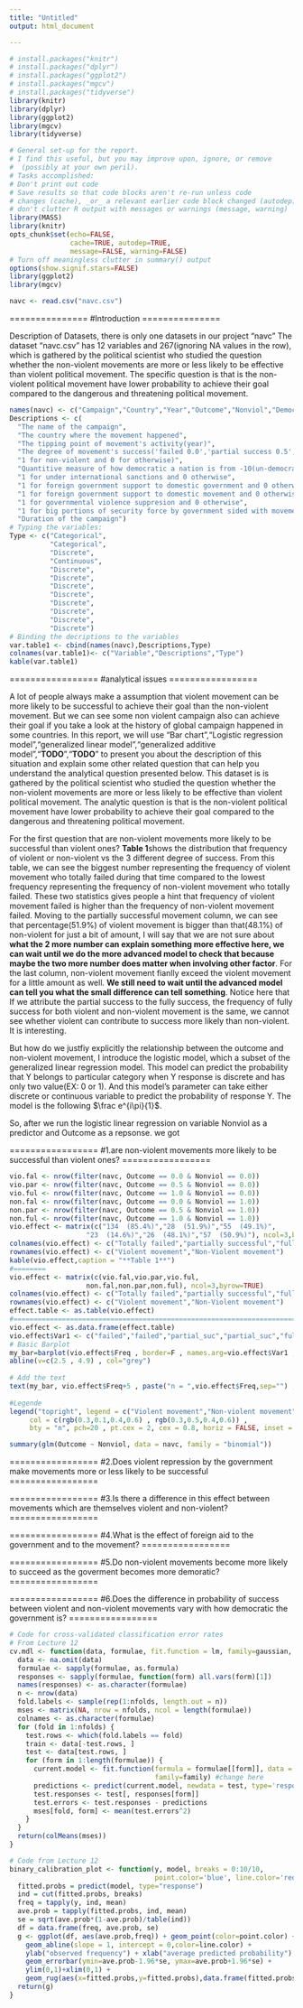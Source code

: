 ```yaml
---
title: "Untitled"
output: html_document

---
```

```r
# install.packages("knitr")
# install.packages("dplyr")
# install.packages("ggplot2")
# install.packages("mgcv")
# install.packages("tidyverse")
library(knitr)
library(dplyr)
library(ggplot2)
library(mgcv)
library(tidyverse)

# General set-up for the report.
# I find this useful, but you may improve upon, ignore, or remove
#  (possibly at your own peril).
# Tasks accomplished:
# Don't print out code
# Save results so that code blocks aren't re-run unless code
# changes (cache), _or_ a relevant earlier code block changed (autodep),
# don't clutter R output with messages or warnings (message, warning)
library(MASS)
library(knitr)
opts_chunk$set(echo=FALSE,
               cache=TRUE, autodep=TRUE,
               message=FALSE, warning=FALSE)
# Turn off meaningless clutter in summary() output
options(show.signif.stars=FALSE)
library(ggplot2)
library(mgcv)
```

```r
navc <- read.csv("navc.csv")
```


===============
#Introduction
===============



Description of Datasets, there is only one datasets in our project "navc"
The dataset "navc.csv" has 12 variables and 267(ignoring NA values in the row), which is gathered by the political scientist who studied the question whether the non-violent movements are more or less likely to be effective than violent political movement. The specific question is that is the non-violent political movement have lower probability to achieve their goal compared to the dangerous and threatening political movement.
```R
names(navc) <- c("Campaign","Country","Year","Outcome","Nonviol","Democray","Sanctions","Aid","Support","Viol.Repress","Defect","Duration")
Descriptions <- c(
  "The name of the campaign", 
  "The country where the movement happened",
  "The tipping point of movement's activity(year)",
  "The degree of movement's success('failed 0.0','partial success 0.5','fully success 1.0')", 
  "1 for non-violent and 0 for otherwise)", 
  "Quantitive measure of how democratic a nation is from -10(un-democratic) to 10(democratic)", 
  "1 for under international sanctions and 0 otherwise", 
  "1 for foreign government support to domestic government and 0 otherwise",
  "1 for foreign government support to domestic movement and 0 otherwise",
  "1 for governmental violence suppresion and 0 otherwise",
  "1 for big portions of security force by government sided with movement and 0 otherwise",
  "Duration of the campaign")
# Typing the variables:
Type <- c("Categorical",
          "Categorical",
          "Discrete",
          "Continuous",
          "Discrete",
          "Discrete",
          "Discrete",
          "Discrete",
          "Discrete",
          "Discrete",
          "Discrete",
          "Discrete")
# Binding the decriptions to the variables
var.table1 <- cbind(names(navc),Descriptions,Type)
colnames(var.table1)<- c("Variable","Descriptions","Type")
kable(var.table1)
```

=================
#analytical issues
=================


A lot of people always make a assumption that violent movement can be more likely to be successful to achieve their goal than the non-violent movement. But we can see some non violent campaign also can achieve their goal if you take a look at the history of global campaign happened in some countries. In this report, we will use "Bar chart","Logistic regression model","generalized linear model","generalized additive model","**TODO**","**TODO**" to present you about the description of this situation and explain some other related question that can help you understand the analytical question presented below. This dataset is is gathered by the political scientist who studied the question whether the non-violent movements are more or less likely to be effective than violent political movement. The analytic question is that is the non-violent political movement have lower probability to achieve their goal compared to the dangerous and threatening political movement.

For the first question that are non-violent movements more likely to be successful than violent ones? **Table 1**shows the distribution that frequency of violent or non-violent vs the 3 different degree of success. From this table, we can see the biggest number representing the frequency of violent movement who totally failed during that time compared to the lowest frequency representing the frequency of non-violent movement who totally failed. These two statistics gives people a hint that frequency of violent movement failed is higher than the frequency of non-violent movement failed. Moving to the partially successful movement column, we can see that percentage(51.9%) of violent movement is bigger than that(48.1%) of non-violent for just a bit of amount, I will say that we are not sure about **what the 2 more number can explain something more effective here, we can wait until we do the more advanced model to check that because maybe the two more number does matter when involving other factor**. For the last column, non-violent movement fianlly exceed the violent movement for a little amount as well. **We still need to wait until the advanced model can tell you what the small difference can tell something**. Notice here that If we attribute the partial success to the fully success, the frequency of fully success for both violent and non-violent movement is the same, we cannot see whether violent can contribute to success more likely than non-violent. It is interesting.

But how do we justfiy explicitly the relationship between the outcome and non-violent movement, I introduce the logistic model, which a subset of the generalized linear regression model. This model can predict the probability that Y belongs to particular category when Y response is discrete and has only two value(EX: 0 or 1). And this model's parameter can take either discrete or continuous variable to predict the probability of response Y. The model is the following 
$\frac e^{i\pi}{1}$.

So, after we run the logistic linear regression on variable Nonviol as a predictor and Outcome as a repsonse. we got 




=================
#1.are non-violent movements more likely to be successful than violent ones?
=================


```r
vio.fal <- nrow(filter(navc, Outcome == 0.0 & Nonviol == 0.0))
vio.par <- nrow(filter(navc, Outcome == 0.5 & Nonviol == 0.0))
vio.ful <- nrow(filter(navc, Outcome == 1.0 & Nonviol == 0.0))
non.fal <- nrow(filter(navc, Outcome == 0.0 & Nonviol == 1.0))
non.par <- nrow(filter(navc, Outcome == 0.5 & Nonviol == 1.0))
non.ful <- nrow(filter(navc, Outcome == 1.0 & Nonviol == 1.0))
vio.effect <- matrix(c("134  (85.4%)","28  (51.9%)","55  (49.1%)",
                   "23  (14.6%)","26  (48.1%)","57  (50.9%)"), ncol=3,byrow=TRUE)
colnames(vio.effect) <- c("Totally failed","partially successful","fully successful")
rownames(vio.effect) <- c("Violent movement","Non-Violent movement")
kable(vio.effect,caption = "**Table 1**")
#========
vio.effect <- matrix(c(vio.fal,vio.par,vio.ful,
                   non.fal,non.par,non.ful), ncol=3,byrow=TRUE)
colnames(vio.effect) <- c("Totally failed","partially successful","fully successful")
rownames(vio.effect) <- c("Violent movement","Non-Violent movement")
effect.table <- as.table(vio.effect)
#===============================================================================
vio.effect <- as.data.frame(effect.table)
vio.effect$Var1 <- c("failed","failed","partial_suc","partial_suc","fully_suc","fully_suc")
# Basic Barplot
my_bar=barplot(vio.effect$Freq , border=F , names.arg=vio.effect$Var1 , las=2 , col=c(rgb(0.3,0.1,0.4,0.6) , rgb(0.3,0.5,0.4,0.6)) , ylim=c(0,max(vio.effect$Freq)+20) , main="" )
abline(v=c(2.5 , 4.9) , col="grey")
 
# Add the text 
text(my_bar, vio.effect$Freq+5 , paste("n = ",vio.effect$Freq,sep="") ,cex=1) 
 
#Legende
legend("topright", legend = c("Violent movement","Non-violent movement" ) , 
     col = c(rgb(0.3,0.1,0.4,0.6) , rgb(0.3,0.5,0.4,0.6)) , 
     bty = "n", pch=20 , pt.cex = 2, cex = 0.8, horiz = FALSE, inset = c(0.05, 0.05))

```


```R
summary(glm(Outcome ~ Nonviol, data = navc, family = "binomial"))
```




=================
#2.Does violent repression by the government make movements more or less likely to be successful
=================



=================
#3.Is there a difference in this effect between movements which are themselves violent and non-violent?
=================




=================
#4.What is the effect of foreign aid to the government and to the movement?
=================




=================
#5.Do non-violent movements become more likely to succeed as the goverment becomes more demoratic?
=================




=================
#6.Does the difference in probability of success between violent and non-violent movements vary with how democratic the government is?
=================

```r
# Code for cross-validated classification error rates
# From Lecture 12
cv.mdl <- function(data, formulae, fit.function = lm, family=gaussian, nfolds = 5) {
  data <- na.omit(data)
  formulae <- sapply(formulae, as.formula)
  responses <- sapply(formulae, function(form) all.vars(form)[1])
  names(responses) <- as.character(formulae)
  n <- nrow(data)
  fold.labels <- sample(rep(1:nfolds, length.out = n))
  mses <- matrix(NA, nrow = nfolds, ncol = length(formulae))
  colnames <- as.character(formulae)
  for (fold in 1:nfolds) {
    test.rows <- which(fold.labels == fold)
    train <- data[-test.rows, ]
    test <- data[test.rows, ]
    for (form in 1:length(formulae)) {
      current.model <- fit.function(formula = formulae[[form]], data = train, 
                                    family=family) #change here
      predictions <- predict(current.model, newdata = test, type='response') # change here
      test.responses <- test[, responses[form]]
      test.errors <- test.responses - predictions
      mses[fold, form] <- mean(test.errors^2)
    }
  }
  return(colMeans(mses))
}
```



```r
# Code from Lecture 12
binary_calibration_plot <- function(y, model, breaks = 0:10/10, 
                                    point.color='blue', line.color='red') {
  fitted.probs = predict(model, type="response")
  ind = cut(fitted.probs, breaks)
  freq = tapply(y, ind, mean)
  ave.prob = tapply(fitted.probs, ind, mean)
  se = sqrt(ave.prob*(1-ave.prob)/table(ind))
  df = data.frame(freq, ave.prob, se)
  g <- ggplot(df, aes(ave.prob,freq)) + geom_point(color=point.color) + 
    geom_abline(slope = 1, intercept = 0,color=line.color) +
    ylab("observed frequency") + xlab("average predicted probability") +
    geom_errorbar(ymin=ave.prob-1.96*se, ymax=ave.prob+1.96*se) +
    ylim(0,1)+xlim(0,1) + 
    geom_rug(aes(x=fitted.probs,y=fitted.probs),data.frame(fitted.probs),sides='b')
  return(g)  
}

```
